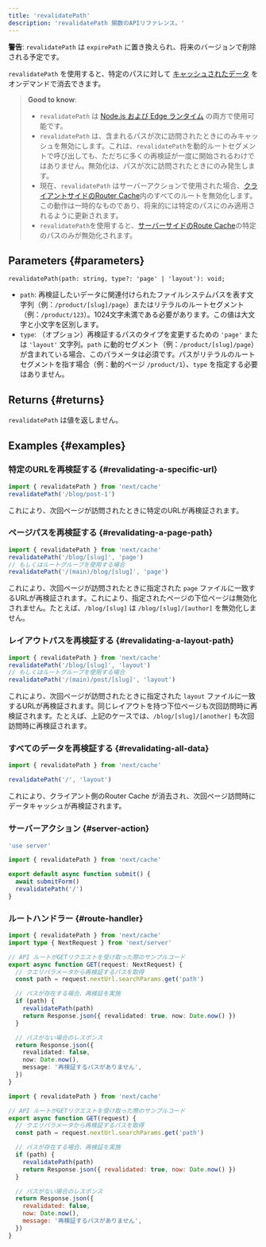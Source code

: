 ```yaml
---
title: 'revalidatePath'
description: 'revalidatePath 関数のAPIリファレンス。'
---
```


**警告**: `revalidatePath` は `expirePath` に置き換えられ、将来のバージョンで削除される予定です。

`revalidatePath` を使用すると、特定のパスに対して [キャッシュされたデータ](/docs/app/building-your-application/caching) をオンデマンドで消去できます。

> **Good to know**:
>
> - `revalidatePath` は [Node.js および Edge ランタイム](/docs/app/building-your-application/rendering/edge-and-nodejs-runtimes) の両方で使用可能です。
> - `revalidatePath` は、含まれるパスが次に訪問されたときにのみキャッシュを無効にします。これは、`revalidatePath`を動的ルートセグメントで呼び出しても、ただちに多くの再検証が一度に開始されるわけではありません。無効化は、パスが次に訪問されたときにのみ発生します。
> - 現在、`revalidatePath` はサーバーアクションで使用された場合、[クライアントサイドのRouter Cache](/docs/app/building-your-application/caching#client-side-router-cache)内のすべてのルートを無効化します。この動作は一時的なものであり、将来的には特定のパスにのみ適用されるように更新されます。
> - `revalidatePath`を使用すると、[サーバーサイドのRoute Cache](/docs/app/building-your-application/caching#full-route-cache)の特定のパスのみが無効化されます。

## Parameters {#parameters}

```tsx
revalidatePath(path: string, type?: 'page' | 'layout'): void;
```

- `path`: 再検証したいデータに関連付けられたファイルシステムパスを表す文字列（例：`/product/[slug]/page`）またはリテラルのルートセグメント（例：`/product/123`）。1024文字未満である必要があります。この値は大文字と小文字を区別します。
- `type`: （オプション）再検証するパスのタイプを変更するための `'page'` または `'layout'` 文字列。`path` に動的セグメント（例：`/product/[slug]/page`）が含まれている場合、このパラメータは必須です。パスがリテラルのルートセグメントを指す場合（例：動的ページ `/product/1`）、`type` を指定する必要はありません。

## Returns {#returns}

`revalidatePath` は値を返しません。

## Examples {#examples}

### 特定のURLを再検証する {#revalidating-a-specific-url}

```ts
import { revalidatePath } from 'next/cache'
revalidatePath('/blog/post-1')
```

これにより、次回ページが訪問されたときに特定のURLが再検証されます。

### ページパスを再検証する {#revalidating-a-page-path}

```ts
import { revalidatePath } from 'next/cache'
revalidatePath('/blog/[slug]', 'page')
// もしくはルートグループを使用する場合
revalidatePath('/(main)/blog/[slug]', 'page')
```

これにより、次回ページが訪問されたときに指定された `page` ファイルに一致するURLが再検証されます。これにより、指定されたページの下位ページは無効化されません。たとえば、`/blog/[slug]` は `/blog/[slug]/[author]` を無効化しません。

### レイアウトパスを再検証する {#revalidating-a-layout-path}

```ts
import { revalidatePath } from 'next/cache'
revalidatePath('/blog/[slug]', 'layout')
// もしくはルートグループを使用する場合
revalidatePath('/(main)/post/[slug]', 'layout')
```

これにより、次回ページが訪問されたときに指定された `layout` ファイルに一致するURLが再検証されます。同じレイアウトを持つ下位ページも次回訪問時に再検証されます。たとえば、上記のケースでは、`/blog/[slug]/[another]` も次回訪問時に再検証されます。

### すべてのデータを再検証する {#revalidating-all-data}

```ts
import { revalidatePath } from 'next/cache'

revalidatePath('/', 'layout')
```

これにより、クライアント側のRouter Cache が消去され、次回ページ訪問時にデータキャッシュが再検証されます。

### サーバーアクション {#server-action}

<Tabs>
<TabItem value="ts" label="TypeScript">

```ts title="app/actions.ts" switcher
'use server'

import { revalidatePath } from 'next/cache'

export default async function submit() {
  await submitForm()
  revalidatePath('/')
}
```

</TabItem>
</Tabs>

### ルートハンドラー {#route-handler}

<Tabs>
<TabItem value="ts" label="TypeScript">

```ts title="app/api/revalidate/route.ts" switcher
import { revalidatePath } from 'next/cache'
import type { NextRequest } from 'next/server'

// API ルートがGETリクエストを受け取った際のサンプルコード
export async function GET(request: NextRequest) {
  // クエリパラメータから再検証するパスを取得
  const path = request.nextUrl.searchParams.get('path')

  // パスが存在する場合、再検証を実施
  if (path) {
    revalidatePath(path)
    return Response.json({ revalidated: true, now: Date.now() })
  }

  // パスがない場合のレスポンス
  return Response.json({
    revalidated: false,
    now: Date.now(),
    message: '再検証するパスがありません',
  })
}
```

</TabItem>
<TabItem value="js" label="JavaScript">

```js title="app/api/revalidate/route.js" switcher
import { revalidatePath } from 'next/cache'

// API ルートがGETリクエストを受け取った際のサンプルコード
export async function GET(request) {
  // クエリパラメータから再検証するパスを取得
  const path = request.nextUrl.searchParams.get('path')

  // パスが存在する場合、再検証を実施
  if (path) {
    revalidatePath(path)
    return Response.json({ revalidated: true, now: Date.now() })
  }

  // パスがない場合のレスポンス
  return Response.json({
    revalidated: false,
    now: Date.now(),
    message: '再検証するパスがありません',
  })
}
```

</TabItem>
</Tabs>
